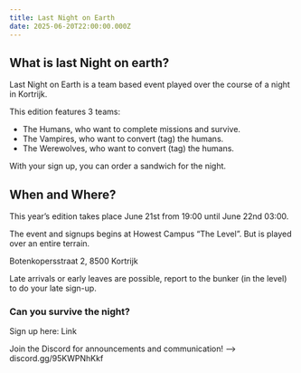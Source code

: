 ```yaml
---
title: Last Night on Earth
date: 2025-06-20T22:00:00.000Z
---
```


## What is last Night on earth?

Last Night on Earth is a team based event played over the course of a night in Kortrijk.

This edition features 3 teams:

* The Humans, who want to complete missions and survive.
* The Vampires, who want to convert (tag) the humans.
* The Werewolves, who want to convert (tag) the humans.

With your sign up, you can order a sandwich for the night.

## When and Where?

This year’s edition takes place June 21st from 19:00 until June 22nd 03:00.

The event and signups begins at Howest Campus “The Level”. But is played over an entire terrain.

Botenkopersstraat 2,
8500 Kortrijk

Late arrivals or early leaves are possible, report to the bunker (in the level) to do your late sign-up.

### Can you survive the night?

Sign up here: Link

Join the Discord for announcements and communication! --> discord.gg/95KWPNhKkf
